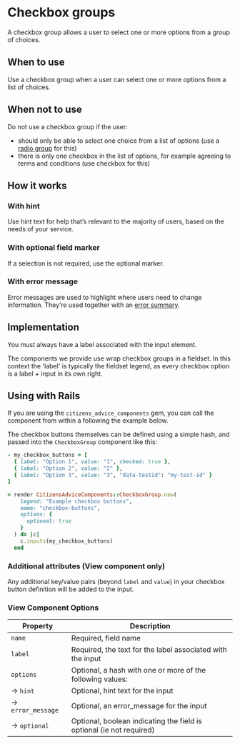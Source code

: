 
# Checkbox groups

A checkbox group allows a user to select one or more options from a group of choices.

<Preview>
  <Story id="forms-checkbox-group--basic" />
</Preview>

## When to use

Use a checkbox group when a user can select one or more options from a list of choices.

## When not to use

Do not use a checkbox group if the user:

- should only be able to select one choice from a list of options (use a [radio group](/docs/forms-radio-group--basic#radio-groups) for this)
- there is only one checkbox in the list of options, for example agreeing to terms and conditions (use checkbox for this)

## How it works

### With hint

Use hint text for help that’s relevant to the majority of users, based on the needs of your service.

<Preview>
  <Story id="forms-checkbox-group--with-hint" />
</Preview>

### With optional field marker

If a selection is not required, use the optional marker.

<Preview>
  <Story id="forms-checkbox-group--optional-field" />
</Preview>

### With error message

Error messages are used to highlight where users need to change information. They’re used together with an [error summary](/design-system/styleguide/forms/components-error-summary--page?path=/docs/forms-error-summary--example).

<Preview>
  <Story id="forms-checkbox-group--with-error" />
</Preview>

## Implementation

You must always have a label associated with the input element.

The components we provide use wrap checkbox groups in a fieldset. In this context the 'label' is typically the fieldset legend, as every checkbox option is a label + input in its own right.

## Using with Rails

If you are using the `citizens_advice_components` gem, you can call the component from within a following the example below.

The checkbox buttons themselves can be defined using a simple hash, and passed into the `CheckboxGroup` component like this:

```rb
- my_checkbox_buttons = [
  { label: "Option 1", value: "1", checked: true },
  { label: "Option 2", value: "2" },
  { label: "Option 3", value: "3", "data-testid": "my-test-id" }
]

= render CitizensAdviceComponents::CheckboxGroup.new(
    legend: "Example checkbox buttons",
    name: "checkbox-buttons",
    options: {
      optional: true
    }
  ) do |c|
    c.inputs(my_checkbox_buttons)
  end
```

### Additional attributes (View component only)

Any additional key/value pairs (beyond `label` and `value`) in your checkbox button definition will be added to the input.

<Preview>
  <Story id="forms-checkbox-group--attributes" />
</Preview>

### View Component Options

| Property               | Description                                                          |
| ---------------------- | -------------------------------------------------------------------- |
| `name`                 | Required, field name                                                 |
| `label`                | Required, the text for the label associated with the input           |
| `options`              | Optional, a hash with one or more of the following values:           |
| &rarr; `hint`          | Optional, hint text for the input                                    |
| &rarr; `error_message` | Optional, an error_message for the input                             |
| &rarr; `optional`      | Optional, boolean indicating the field is optional (ie not required) |
